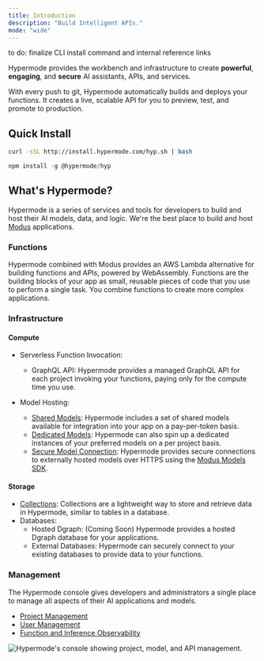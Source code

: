 ```yaml
---
title: Introduction
description: "Build Intelligent APIs."
mode: "wide"
---
```


<Warning>to do: finalize CLI install command and internal reference links</Warning>

Hypermode provides the workbench and infrastructure to create **powerful**, **engaging**, and **secure** AI assistants,
APIs, and services.

With every push to git, Hypermode automatically builds and deploys your functions. It creates a live, scalable API for
you to preview, test, and promote to production.

## Quick Install

<CodeGroup>

```bash cURL
curl -sSL http://install.hypermode.com/hyp.sh | bash
```

```js npm
npm install -g @hypermode/hyp
```

</CodeGroup>

## What's Hypermode?

Hypermode is a series of services and tools for developers to build and host their AI models, data, and logic. We're the
best place to build and host [Modus](/modus/overview) applications.

### Functions

Hypermode combined with Modus provides an AWS Lambda alternative for building functions and APIs, powered by
WebAssembly. Functions are the building blocks of your app as small, reusable pieces of code that you use to perform a
single task. You combine functions to create more complex applications.

### Infrastructure

#### Compute

- Serverless Function Invocation:

  - GraphQL API: Hypermode provides a managed GraphQL API for each project invoking your functions, paying only for the
    compute time you use.

- Model Hosting:
  - [Shared Models](/hosted-models#shared-models_): Hypermode includes a set of shared models available for integration
    into your app on a pay-per-token basis.
  - [Dedicated Models](/hosted-models): Hypermode can also spin up a dedicated instances of your preferred models on a
    per project basis.
  - [Secure Model Connection](/modus/sdk/models#models): Hypermode provides secure connections to externally hosted
    models over HTTPS using the [Modus Models SDK](/modus/sdk/models#import-from-the-sdk).

#### Storage

- [Collections](/modus/app-manifest#collections): Collections are a lightweight way to store and retrieve data in
  Hypermode, similar to tables in a database.
- Databases:
  - Hosted Dgraph: (Coming Soon) Hypermode provides a hosted Dgraph database for your applications.
  - External Databases: Hypermode can securely connect to your existing databases to provide data to your functions.

### Management

The Hypermode console gives developers and administrators a single place to manage all aspects of their AI applications
and models.

- [Project Management](/modify-project)
- [User Management](/user-management)
- [Function and Inference Observability](/observe-functions)

<Frame>
  <img
    className="block"
    src="/images/console-screenshot.png"
    alt="Hypermode's console showing project, model, and API management."
  />
</Frame>
